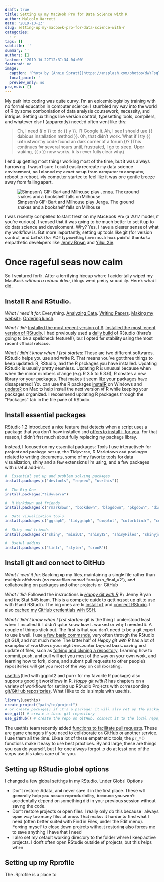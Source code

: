 ```yaml
---
draft: true
title: Setting up my MacBook Pro for Data Science with R
author: Malcolm Barrett
date: '2019-10-22'
slug: setting-up-my-macbook-pro-for-data-science-with-r
categories:
  - r
tags: []
subtitle: ''
summary: ''
authors: []
lastmod: '2019-10-22T12:37:34-04:00'
featured: no
image:
  caption: 'Photo by [Annie Spratt](https://unsplash.com/photos/dwYFsqTBKIo)'
  focal_point: ''
  preview_only: no
projects: []
---
```


My path into coding was quite curvy. I'm an epidemiologist by training with no formal education in computer science; I stumbled my way into the world of R by some comboniation of data analysis coursework, necessity, and intrigue. Setting up things like version control, typesetting tools, compilers, and whatever else I (apparently) needed often went like this:

> Oh, I need {{ x }} to do {{ y }}. I'll Google it. Ah, I see I should use {{ dubious installation method }}. Oh, that didn't work. What if I try {{ untrustworthy code found an dark corner of a forum }}? (This continues for several hours until, frustrated, I go to sleep. Upon waking, {{ x }} now works. It is never fully clear why.) 

I end up getting most things working most of the time, but it was always harrowing. I wasn't sure I could easily recreate my data science environment, so I cloned my *exact* setup from computer to computer, reboot to reboot. My computer started to feel like it was one gentle breeze away from falling apart.

![Simpson's GIF: Bart and Milhouse play Jenga. The ground shakes and a bookshelf falls on Milhouse](https://media.giphy.com/media/gXF3P4m5CMPTy/giphy.gif)

I was recently compelled to start fresh on my MacBook Pro (a 2017 model, if you're curious). I sensed that it was going to be much better to set it up to do data science and development. Why? Yes, I have a clearer sense of what my workflow is. But more importantly, setting up tools like git (for version control) and LaTeX (for PDF typesetting) are much less painful thanks to empathetic developers like [Jenny Bryan](https://jennybryan.org/) and [Yihui Xie](https://yihui.name/).

# Once rageful seas now calm

So I ventured forth. After a terrifying hiccup where I acidentally wiped my MacBook *without a reboot drive*, things went pretty smoothly. Here's what I did.

## Install R and RStudio. 

*What I need it for:* Everything. [Analyzing Data](https://r4ds.had.co.nz/). [Writing Papers](https://bookdown.org/yihui/rmarkdown/). [Making my website](https://bookdown.org/yihui/blogdown/). [Ordering lunch](https://github.com/SamanthaToet/yelpr).

*What I did:* [Installed the most recent version of R](https://cloud.r-project.org/). [Installed the most recent version of RStudio](https://rstudio.com/products/rstudio/download/#download). I had previously used a [daily build](https://dailies.rstudio.com/) of RStudio (there's going to be a spellcheck feature!!), but I opted for stability using the most recent official release.

*What I didn't know when I first started:* These are two different softwares. RStudio helps you use and write R. That means you've got three things to keep updated: R, RStudio, and the R packages you have installed. Updating RStudio is usually pretty seamless. Updating R is unusual because when when the minor numbers change (e.g. R 3.5 to R 3.6), R creates a new library for your packages. That makes it seem like your packages have dissapearred! You can use the R packages [installR](http://talgalili.github.io/installr/) on Windows and [updateR](http://www.andreacirillo.com/2018/03/10/updater-package-update-r-version-with-a-function-on-mac-osx/) on Mac to help install the next version of R while keeping your packages organized. I recommend updating R packages through the "Packages" tab in the file pane of RStudio.

## Install essential packages

RStudio 1.2 introduced a nice feature that detects when a script uses a package that you don't have installed and [offers to install it for you](https://blog.rstudio.com/2018/11/19/rstudio-1-2-preview-the-little-things/). For that reason, I didn't fret much about fully replacing my package libray. 

Instead, I focused on my essential packages: Tools I use interactively for project and package set up, the Tidyverse, R Markdown and packages related to writing documents, some of my favorite tools for data visualization, shiny and a few extensions I'm using, and a few packages with useful add-ins. 

```r
#  Essential set up and problem solving packages
install.packages(c("devtools", "reprex", "usethis"))

#  The Big One
install.packages("tidyverse")

#  R Markdown and friends
install.packages(c("rmarkdown", "bookdown", "blogdown", "pkgdown", "distill", "pagedown", "xaringan", "kableExtra", "here", "drake"))

#  Data visualization tools
install.packages(c("ggraph", "tidygraph", "cowplot", "colorblindr", "colorspace", "gplots"))

#  Shiny and friends
install.packages(c("shiny", "miniUI", "shinyBS", "shinyFiles", "shinyjs"))

#  Useful addins
install.packages(c("lintr", "styler", "cronR"))
```

## Install git and connect to GitHub

*What I need it for:* Backing up my files, maintaining a single file rather than multiple offshoots (no more files named "analysis_final_v2"), and collaborating on packages and other projects on GitHub

*What I did:* Followed the instructions in [*Happy Git with R*](https://happygitwithr.com/) By Jenny Bryan and the Stat 545 team. This is a complete guide to getting set up git to use with R and RStudio. The big ones are to [install git](https://happygitwithr.com/install-git.html) and [connect RStudio](https://happygitwithr.com/connect-intro.html). I also [cached my GitHub credentials with SSH](https://happygitwithr.com/ssh-keys.html).

*What I didn't know when I first started:* git is the thing I understood least when I installed it. I didn't quite know how it worked or why I needed it. A couple of things stick out. The first is that you don't need to be a git expert to use it well. I use [a few basic commands](https://happygitwithr.com/git-intro.html), very often through the RStudio git GUI, and not much more. The latter half of *Happy git with R* has a lot of examples of workflows you might encounter beyond basic saving and update of files, such as [forking and cloning a repository](https://happygitwithr.com/fork-and-clone.html). Learning how to commit, push, and pull will get you most of the way on your own work, and learning how to fork, clone, and submit pull requests to other people's repositories will get you most of the way on collaborating. 

[usethis](https://usethis.r-lib.org) (tied with ggplot2 and purrr for my favorite R package) also supports good git workflows in R. *Happy git with R* has chapters on a [variety of workflows for setting up RStudio Projects with corresponding git/GitHub repositories](). What I like to do is simple with usethis. 

```r
library(usethis)
create_project("path/to/project")
# or create_package() if it's a package; it will also set up the package as an RStudio Project
use_git() # create a local git repository
use_github() # create the repo on GitHub, connect it to the local repo, and push everything
```

The usethis team recently added [functions to facilitate pull requests](https://usethis.r-lib.org/articles/articles/pr-functions.html). These are game changers if you need to collaborate on GitHub or another service. I use them all the time. Like a lot of these empathetic tools, the `pr_*()` functions make it easy to use best practices. By and large, these are things you can do yourself, but I for one always forgot to do at least one of the steps usethis takes care of for you.

## Setting up RStudio global options

I changed a few global settings in my RStudio. Under Global Options:

+ Don't restore .Rdata, and never save it in the first place. These will generally help you assure reproducibility, because you won't accidentally depend on something did in your previous session without saving the code.
+ Don't restore projects or open files. I really only do this because I always open way too many files at once. That makes it harder to find what I need (often better suited with Find in Files, under the Edit menu). Forcing myself to close down projects without restoring also forces me to save anything I have that I need.
+ I also set my default working directory to the folder where I keep active projects. I don't often open RStudio outside of projects, but this helps when 


## Setting up my Rprofile

The .Rprofile is a place to 
